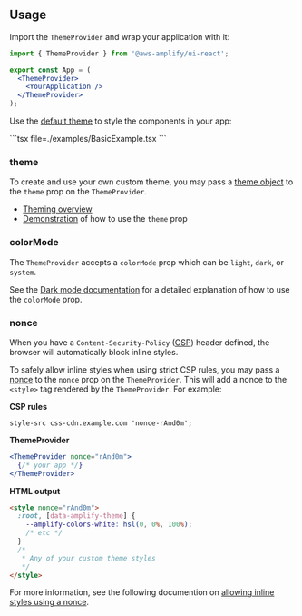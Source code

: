 

## Usage

Import the `ThemeProvider` and wrap your application with it:

```jsx
import { ThemeProvider } from '@aws-amplify/ui-react';

export const App = (
  <ThemeProvider>
    <YourApplication />
  </ThemeProvider>
);
```

Use the [default theme](./default-theme) to style the components in your app:

<Example>
  <BasicExample />

  <ExampleCode>
    ```tsx file=./examples/BasicExample.tsx
    ```
    
  </ExampleCode>
</Example>

### theme

To create and use your own custom theme, you may pass a [theme object](https://ui.docs.amplify.aws/react/theming#theme-object) to the `theme` prop on the `ThemeProvider`. 

- [Theming overview](./theming)
- [Demonstration](./default-theme/colors) of how to use the `theme` prop

### colorMode

The `ThemeProvider` accepts a `colorMode` prop which can be `light`, `dark`, or `system`.

See the [Dark mode documentation](./dark-mode) for a detailed explanation of how to use the `colorMode` prop. 

### nonce

When you have a `Content-Security-Policy` ([CSP](https://developer.mozilla.org/en-US/docs/Web/HTTP/CSP)) header defined, the browser will automatically block inline styles. 

To safely allow inline styles when using strict CSP rules, you may pass a [nonce](https://developer.mozilla.org/en-US/docs/Web/HTML/Global_attributes/nonce) to the `nonce` prop on the `ThemeProvider`. This will add a nonce to the `<style>` tag rendered by the `ThemeProvider`. For example:

**CSP rules**
```
style-src css-cdn.example.com 'nonce-rAnd0m';
```

**ThemeProvider**
```jsx
<ThemeProvider nonce="rAnd0m">
  {/* your app */}
</ThemeProvider>
```

**HTML output**
```html
<style nonce="rAnd0m">
  :root, [data-amplify-theme] {
    --amplify-colors-white: hsl(0, 0%, 100%);
    /* etc */
  }
  /* 
   * Any of your custom theme styles
   */
</style>
```

For more information, see the following documention on [allowing inline styles using a nonce](https://content-security-policy.com/examples/allow-inline-style). 
